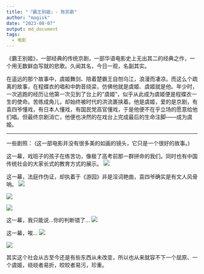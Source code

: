 ```yaml
---
title: "『霸王别姬』- 陈凯歌"
author: "magisk"
date: "2023-08-07"
output: md_document
tags:
  - 电影
---
```



<!--more-->


《霸王别姬》，一部经典的传统京剧，一部华语电影史上无出其二的经典之作，一个用无数鲜血写就的悲歌。久闻其名，今日一观，名副其实。

在遥远的那个故事中，虞姬舞剑、陪着楚霸王自刎乌江，浪漫而凄凉。而这么个疏离的故事，在程蝶衣的唱和中韵音绕梁，仿佛他就是虞姬、虞姬就是他。年少时，一次逃跑的经历让他第一次见到了台上的"虞姬"，似乎从此成为虞姬便是程蝶衣一生的使命。苦练成角儿，却始终被时代的洪流裹挟着。他是虞姬，爱的是京剧，有袁四爷懂戏，有日本人懂戏，有国民党高官懂戏，于是他便不在乎立场的愿意给他们唱。但最终京剧消亡，他便也决然的在戏台上完成最后的生命注脚------成为虞姬。

-----
一些剧照：
(这一部电影并没有很多美的如画的镜头，它只是一个很好的故事。)

这一幕，戏班子的孩子在练苦功，像极了高考前那一群拼命的我们。同时也有中国传统社会的大家长式的教育方式的展示。
![](/images/霸王别姬－陈凯歌/Snipaste_2023-08-06_20-34-39.png)

这一幕，法庭作伪证，却执着于《游园》非是淫词艳曲，袁四爷确实是有文人风骨呐。
![](/images/霸王别姬－陈凯歌/Snipaste_2023-08-06_22-14-42.png)

![](/images/霸王别姬－陈凯歌/Snipaste_2023-08-06_22-15-01.png)

![](/images/霸王别姬－陈凯歌/Snipaste_2023-08-06_22-15-19.png)

这一幕，我只能说...你的判断错了...
![](/images/霸王别姬－陈凯歌/Snipaste_2023-08-06_22-23-10.png)

这一幕，唉...
![](/images/霸王别姬－陈凯歌/Snipaste_2023-08-06_22-59-37.png)

![](/images/霸王别姬－陈凯歌/Snipaste_2023-08-06_22-59-46.png)

其实这个社会从古至今还是有些东西从未改变，所以也从来就容不下一个屈原、一个虞姬，峣峣者易折，皎皎者易污，珍重。